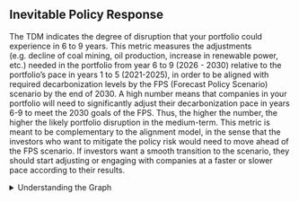 ## Inevitable Policy Response

The TDM indicates the degree of disruption that your portfolio could experience in 6 to 9 years. This metric measures the adjustments (e.g. decline of coal mining, oil production, increase in renewable power, etc.) needed in the portfolio from year 6 to 9 (2026 - 2030) relative to the portfolio's pace in years 1 to 5 (2021-2025), in order to be aligned with required decarbonization levels by the FPS (Forecast Policy Scenario) scenario by the end of 2030. A high number means that companies in your portfolio will need to significantly adjust their decarbonization pace in years 6-9 to meet the 2030 goals of the FPS. Thus, the higher the number, the higher the likely portfolio disruption in the medium-term. This metric is meant to be complementary to the alignment model, in the sense that the investors who want to mitigate the policy risk would need to move ahead of the FPS scenario. If investors want a smooth transition to the scenario, they should start adjusting or engaging with companies at a faster or slower pace according to their results.

<div id="speedometer_dashboard_equity" class="has_optbar donotduplicate donotremove"></div>
<div id="speedometer_dashboard_bonds" class="has_optbar donotduplicate donotremove"></div>

<details>
<summary> Understanding the Graph </summary>
<div class="method">
<p>This graph shows the Transition Disruption Metric (TDM) at a portfolio level and at 
technology levels within a sector. The portfolio-level result is displayed in the upper 
gauge and the technology-level results are displayed below it. The default sector for 
technology results is ‘Automotive’ and the user can change the selection by clicking on 
the sector name in the title of this part of the chart and choosing a different sector. Only 
the sectors to which the user’s portfolio is exposed are displayed in the chart. The brown
pointer indicates the TDM result calculated for user’s portfolio (at either portfolio o 
technology level), and the black line indicates the TDM result for the FPS (Forecast 
Policy Scenario) scenario. Thus, similar to the user's TDM, the higher the TDM for the FPS, the higher the level of disruption in the scenario itself.

The transition risk based on the TDM metric is considered to be:
<ul>
<li>‘Fully Mitigated’ if TDM is equal to 0,</li>
<li>‘Manageably Mitigated’ if TDM is between 0 and 1,</li>
<li> ‘Manageably disruptive’ if TDM falls between 1 and 1.5,</li>
<li> ‘Unmanagbly disruptive’ if TDM is above 1.5.</li>
</ul>

Here is how the TDM can be understood using the example of writing a one page letter in one hour, where 
we track progress / disruption:
<ul>
<li>If you wrote the letter in 30 minutes, your TDM is 0. Your work is done ahead of 
time.</li>
<li>If you wrote half the letter in 30 minutes, your TDM is 1. You are on track to finish
the letter within the hour.</li>
<li>If you wrote only a quarter of a page in 30 minutes, your disruption is 1.5. You 
are significantly behind finish the letter and need to accelerate, but it is probably 
manageable still.</li>
<li>Anything above 1.5 (anything less than the quarter of the work done after half the
time spent) involves significant disruption.</li>
</ul>

Hovering over some elements of the chart will display their corresponding values.
</p>
</div>
</details>
